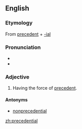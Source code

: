 ==English==

===Etymology===

From [[precedent]] + [[-ial]]

===Pronunciation===

*{{IPA|ˌprɛsəˈdɛntʃəl}}
*{{rhymes|ɛntʃəl}}

===Adjective===
{{en-adj|-}}

# {{legal}} Having the force of [[precedent]].

====Antonyms====
*[[nonprecedential]]

[[zh:precedential]]